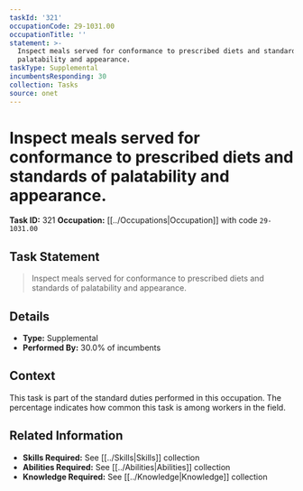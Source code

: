 ```yaml
---
taskId: '321'
occupationCode: 29-1031.00
occupationTitle: ''
statement: >-
  Inspect meals served for conformance to prescribed diets and standards of
  palatability and appearance.
taskType: Supplemental
incumbentsResponding: 30
collection: Tasks
source: onet
---
```

# Inspect meals served for conformance to prescribed diets and standards of palatability and appearance.

**Task ID:** 321
**Occupation:** [[../Occupations|Occupation]] with code `29-1031.00`

## Task Statement

> Inspect meals served for conformance to prescribed diets and standards of palatability and appearance.

## Details

- **Type:** Supplemental
- **Performed By:** 30.0% of incumbents

## Context

This task is part of the standard duties performed in this occupation. The percentage indicates how common this task is among workers in the field.

## Related Information

- **Skills Required:** See [[../Skills|Skills]] collection
- **Abilities Required:** See [[../Abilities|Abilities]] collection
- **Knowledge Required:** See [[../Knowledge|Knowledge]] collection
